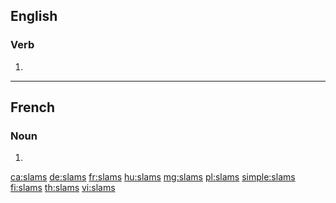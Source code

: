 ==English==

===Verb===
{{head|en|verb form}}

# {{en-third-person singular of|slam}}

----

==French==

===Noun===
{{head|fr|plural|g=?}}

# {{plural of|slam|lang=fr}}

[[ca:slams]]
[[de:slams]]
[[fr:slams]]
[[hu:slams]]
[[mg:slams]]
[[pl:slams]]
[[simple:slams]]
[[fi:slams]]
[[th:slams]]
[[vi:slams]]